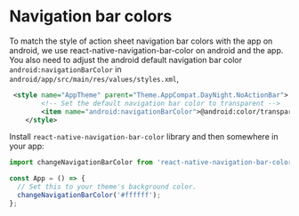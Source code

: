 # Navigation bar colors

To match the style of action sheet navigation bar colors with the app on android, we use react-native-navigation-bar-color on android and the app. You also need to adjust the android default navigation bar color `android:navigationBarColor` in `android/app/src/main/res/values/styles.xml`,

```xml
 <style name="AppTheme" parent="Theme.AppCompat.DayNight.NoActionBar">
        <!-- Set the default navigation bar color to transparent -->
        <item name="android:navigationBarColor">@android:color/transparent</item>
    </style>
```

Install `react-native-navigation-bar-color` library and then somewhere in your app:
```ts
import changeNavigationBarColor from 'react-native-navigation-bar-color';

const App = () => {
  // Set this to your theme's background color.
  changeNavigationBarColor('#ffffff');
};
```
